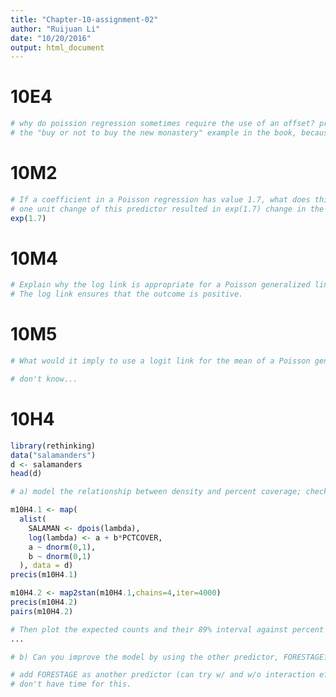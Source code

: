 ```yaml
---
title: "Chapter-10-assignment-02"
author: "Ruijuan Li"
date: "10/20/2016"
output: html_document
---
```


# 10E4
```r
# why do poission regression sometimes require the use of an offset? provide an eg. 
# the "buy or not to buy the new monastery" example in the book, because you need to compare the result with different rate and make decisions. 
```

# 10M2
```r
# If a coefficient in a Poisson regression has value 1.7, what does this imply about the change in the outcome? 
# one unit change of this predictor resulted in exp(1.7) change in the result
exp(1.7)
```

# 10M4
```r
# Explain why the log link is appropriate for a Poisson generalized linear model.  
# The log link ensures that the outcome is positive.
```

# 10M5
```r
# What would it imply to use a logit link for the mean of a Poisson generalized linear model? Can you think of a real research problem for which this would make sense? 

# don't know... 
```

# 10H4 
```r
library(rethinking)
data("salamanders")
d <- salamanders
head(d)

# a) model the relationship between density and percent coverage; check the quadratic approximation again, by comparing map to map2stan. 

m10H4.1 <- map(
  alist(
    SALAMAN <- dpois(lambda),
    log(lambda) <- a + b*PCTCOVER,
    a ~ dnorm(0,1),
    b ~ dnorm(0,1)
  ), data = d)
precis(m10H4.1)

m10H4.2 <- map2stan(m10H4.1,chains=4,iter=4000)
precis(m10H4.2)  
pairs(m10H4.2)

# Then plot the expected counts and their 89% interval against percent cover. In which ways does the model do a good job? In which ways does it do a bad job?  
...

# b) Can you improve the model by using the other predictor, FORESTAGE? Try any models you think useful. Can you explain why FORESTAGE helps or does not help with prediction? 

# add FORESTAGE as another predictor (can try w/ and w/o interaction effect models) and compared models... 
# don't have time for this. 
```







